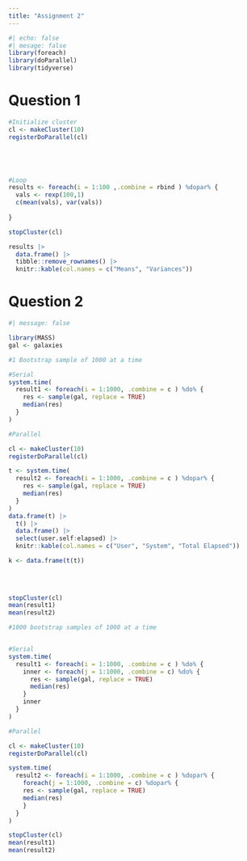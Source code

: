 ```yaml
---
title: "Assignment 2"
---
```


```r
#| echo: false
#| mesage: false
library(foreach)
library(doParallel)
library(tidyverse)
```

# Question 1

```r
#Initialize cluster
cl <- makeCluster(10)
registerDoParallel(cl)





#Loop
results <- foreach(i = 1:100 ,.combine = rbind ) %dopar% {
  vals <- rexp(100,1)
  c(mean(vals), var(vals))
  
}

stopCluster(cl)

results |> 
  data.frame() |> 
  tibble::remove_rownames() |> 
  knitr::kable(col.names = c("Means", "Variances"))
```

# Question 2

```r
#| message: false

library(MASS)
gal <- galaxies

#1 Bootstrap sample of 1000 at a time

#Serial 
system.time(
  result1 <- foreach(i = 1:1000, .combine = c ) %do% {
    res <- sample(gal, replace = TRUE)
    median(res)
  }
)

#Parallel

cl <- makeCluster(10)
registerDoParallel(cl)

t <- system.time(
  result2 <- foreach(i = 1:1000, .combine = c ) %dopar% {
    res <- sample(gal, replace = TRUE)
    median(res)
  }
) 
data.frame(t) |> 
  t() |> 
  data.frame() |> 
  select(user.self:elapsed) |> 
  knitr::kable(col.names = c("User", "System", "Total Elapsed")) 

k <- data.frame(t(t)) 
  
 
  

stopCluster(cl)
mean(result1)
mean(result2)

#1000 bootstrap samples of 1000 at a time 


#Serial 
system.time(
  result1 <- foreach(i = 1:1000, .combine = c ) %do% {
    inner <- foreach(j = 1:1000, .combine = c) %do% {
      res <- sample(gal, replace = TRUE)
      median(res)
    }
    inner
  }
)

#Parallel

cl <- makeCluster(10)
registerDoParallel(cl)

system.time(
  result2 <- foreach(i = 1:1000, .combine = c ) %dopar% {
    foreach(j = 1:1000, .combine = c) %dopar% {
    res <- sample(gal, replace = TRUE)
    median(res)
    }
  }
)

stopCluster(cl)
mean(result1)
mean(result2)


```
